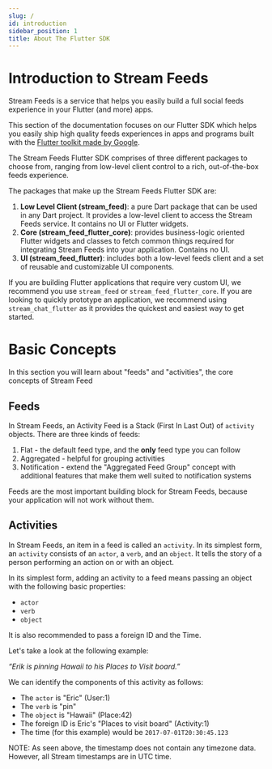 ```yaml
---
slug: /
id: introduction
sidebar_position: 1
title: About The Flutter SDK
---
```

# Introduction to Stream Feeds

Stream Feeds is a service that helps you easily build a full social feeds experience in your Flutter (and more) apps.

This section of the documentation focuses on our Flutter SDK which helps you easily ship high quality feeds experiences in apps and programs built with the [Flutter toolkit made
by Google](https://flutter.dev).

The Stream Feeds Flutter SDK comprises of three different packages to choose from, ranging from low-level client control to a rich, out-of-the-box feeds experience.

The packages that make up the Stream Feeds Flutter SDK are:

1. <b>Low Level Client (stream_feed)</b>: a pure Dart package that can be used in any Dart project. It provides a low-level client to access the Stream Feeds service. It contains no UI or Flutter widgets.
2. <b>Core (stream_feed_flutter_core)</b>: provides business-logic oriented Flutter widgets and classes to fetch common things required for integrating Stream Feeds into your application. Contains no UI.
3. <b>UI (stream_feed_flutter)</b>: includes both a low-level feeds client and a set of reusable and customizable UI components.

If you are building Flutter applications that require very custom UI, we recommend you use `stream_feed` or `stream_feed_flutter_core`. If you are looking to quickly prototype an application, we recommend using `stream_chat_flutter` as it provides the quickest and easiest way to get started.

# Basic Concepts
In this section you will learn about "feeds" and "activities", the core concepts of Stream Feed

## Feeds
In Stream Feeds, an Activity Feed is a Stack (First In Last Out) of `activity` objects. There are three kinds of feeds:

1. Flat - the default feed type, and the **only** feed type you can follow
2. Aggregated - helpful for grouping activities
3. Notification - extend the "Aggregated Feed Group" concept with additional features that make them well suited to notification systems

Feeds are the most important building block for Stream Feeds, because your application will not work without them.

## Activities
In Stream Feeds, an item in a feed is called an `activity`. In its simplest form, an `activity` consists of an `actor`, a `verb`, and an `object`. It tells the story of a person performing an action on or with an object.

In its simplest form, adding an activity to a feed means passing an object with the following basic properties:
* `actor`
* `verb`
* `object`

It is also recommended to pass a foreign ID and the Time.

Let's take a look at the following example:

_“Erik is pinning Hawaii to his Places to Visit board.”_

We can identify the components of this activity as follows:
* The `actor` is "Eric" (User:1)
* The `verb` is "pin"
* The `object` is "Hawaii" (Place:42)
* The foreign ID is Eric's "Places to visit board"  (Activity:1)
* The time (for this example) would be `2017-07-01T20:30:45.123`

NOTE: As seen above, the timestamp does not contain any timezone data. However, all Stream timestamps are in UTC time.